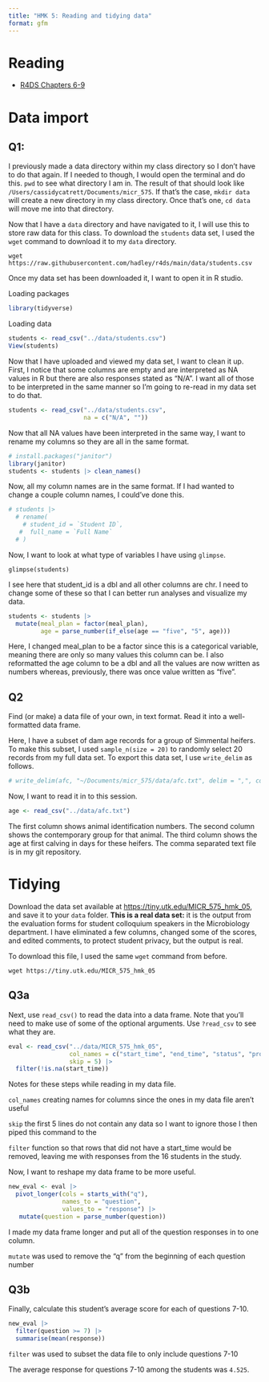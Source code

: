 ```yaml
---
title: "HMK 5: Reading and tidying data"
format: gfm
---
```


# Reading

-   [R4DS Chapters 6-9](https://r4ds.hadley.nz/data-import)

# Data import

## Q1:

I previously made a data directory within my class directory so I don't have to do that again. If I needed to though, I would open the terminal and do this. `pwd` to see what directory I am in. The result of that should look like `/Users/cassidycatrett/Documents/micr_575`. If that's the case, `mkdir data` will create a new directory in my class directory. Once that's one, `cd data` will move me into that directory.

Now that I have a `data` directory and have navigated to it, I will use this to store raw data for this class. To download the `students` data set, I used the `wget` command to download it to my `data` directory.

`wget https://raw.githubusercontent.com/hadley/r4ds/main/data/students.csv`

Once my data set has been downloaded it, I want to open it in R studio.

Loading packages

```r
library(tidyverse)
```

Loading data

```r
students <- read_csv("../data/students.csv")
View(students)
```

Now that I have uploaded and viewed my data set, I want to clean it up. First, I notice that some columns are empty and are interpreted as NA values in R but there are also responses stated as "N/A". I want all of those to be interpreted in the same manner so I'm going to re-read in my data set to do that.

```r
students <- read_csv("../data/students.csv", 
                     na = c("N/A", ""))
```

Now that all NA values have been interpreted in the same way, I want to rename my columns so they are all in the same format.

```r
# install.packages("janitor")
library(janitor)
students <- students |> clean_names()
```

Now, all my column names are in the same format. If I had wanted to change a couple column names, I could've done this.

```r
# students |> 
  # rename(
    # student_id = `Student ID`,
   #  full_name = `Full Name`
  # )
```

Now, I want to look at what type of variables I have using `glimpse`.

`glimpse(students)`

I see here that student_id is a dbl and all other columns are chr. I need to change some of these so that I can better run analyses and visualize my data.

```r
students <- students |> 
  mutate(meal_plan = factor(meal_plan), 
         age = parse_number(if_else(age == "five", "5", age)))
```

Here, I changed meal_plan to be a factor since this is a categorical variable, meaning there are only so many values this column can be. I also reformatted the age column to be a dbl and all the values are now written as numbers whereas, previously, there was once value written as "five".

## Q2

Find (or make) a data file of your own, in text format. Read it into a well-formatted data frame.

Here, I have a subset of dam age records for a group of Simmental heifers. To make this subset, I used `sample_n(size = 20)` to randomly select 20 records from my full data set. To export this data set, I use `write_delim` as follows.

```r
# write_delim(afc, "~/Documents/micr_575/data/afc.txt", delim = ",", col_names = TRUE)
```

Now, I want to read it in to this session.

```r
age <- read_csv("../data/afc.txt")
```

The first column shows animal identification numbers. The second column shows the contemporary group for that animal. The third column shows the age at first calving in days for these heifers. The comma separated text file is in my git repository.

# Tidying

Download the data set available at <https://tiny.utk.edu/MICR_575_hmk_05>, and save it to your `data` folder. **This is a real data set:** it is the output from the evaluation forms for student colloquium speakers in the Microbiology department. I have eliminated a few columns, changed some of the scores, and edited comments, to protect student privacy, but the output is real.

To download this file, I used the same `wget` command from before.

`wget https://tiny.utk.edu/MICR_575_hmk_05`

## Q3a

Next, use `read_csv()` to read the data into a data frame. Note that you'll need to make use of some of the optional arguments. Use `?read_csv` to see what they are.

```r
eval <- read_csv("../data/MICR_575_hmk_05",
                 col_names = c("start_time", "end_time", "status", "progress", "duration", "finished", "recorded_date", "response_id", "last_name", "first_name", "email", "external_reference", "latitude", "longitude", "distribution_channel", "language", "q4", "q5", "q6", "q7", "q8", "q9", "q10", "q11", "comments"),
                 skip = 5) |> 
  filter(!is.na(start_time))
```

Notes for these steps while reading in my data file.

`col_names` creating names for columns since the ones in my data file aren't useful

`skip` the first 5 lines do not contain any data so I want to ignore those I then piped this command to the

`filter` function so that rows that did not have a start_time would be removed, leaving me with responses from the 16 students in the study.

Now, I want to reshape my data frame to be more useful.

```r
new_eval <- eval |> 
  pivot_longer(cols = starts_with("q"), 
               names_to = "question", 
               values_to = "response") |> 
   mutate(question = parse_number(question))
```

I made my data frame longer and put all of the question responses in to one column.

`mutate` was used to remove the "q" from the beginning of each question number

## Q3b

Finally, calculate this student's average score for each of questions 7-10.

```r
new_eval |> 
  filter(question >= 7) |>
  summarise(mean(response))
```

`filter` was used to subset the data file to only include questions 7-10

The average response for questions 7-10 among the students was `4.525`.
